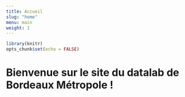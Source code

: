 ```yaml
---
title: Accueil
slug: "home"
menu: main
weight: 1
---
```


```r
library(knitr)
opts_chunk$set(echo = FALSE)
```

# Bienvenue sur le site du datalab de Bordeaux Métropole !

<!-- ## Le datalab est une plateforme d'analyse et de valorisation des données, à destination des agents de Bordeaux Métropole et des communes

### L'offre de service du datalab s'articule autour de :

::: {.timeline}

* La réalisation d'applications de consultation / visualisation de résultats
* L'écriture d'articles de blog sur des analyses de données
* La publication d'outils open-source
* Pour plus d'infos, consultez la section "A propos"


::: -->